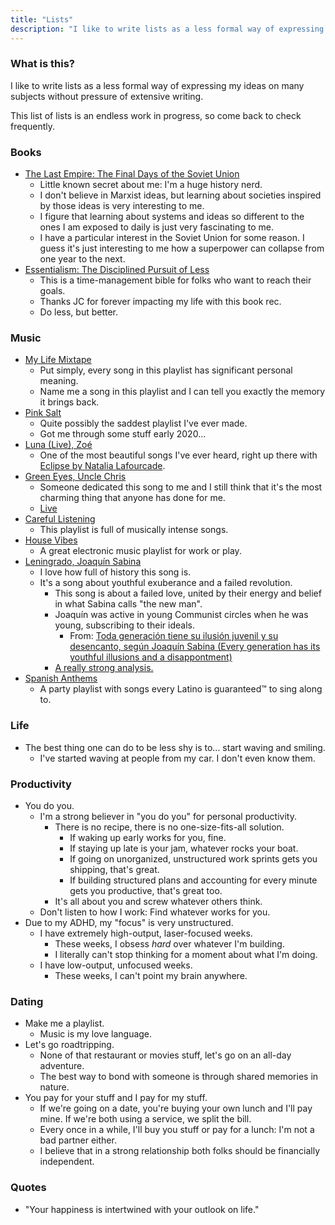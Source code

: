 ```yaml
---
title: "Lists"
description: "I like to write lists as a less formal way of expressing my ideas on many subjects."
---
```


### What is this?

I like to write lists as a less formal way of expressing my ideas on many subjects without pressure of extensive writing.

This list of lists is an endless work in progress, so come back to check frequently.

### Books

- [The Last Empire: The Final Days of the Soviet Union](https://www.amazon.com/Last-Empire-Final-Soviet-Union/dp/0465046711)
  - Little known secret about me: I'm a huge history nerd.
  - I don't believe in Marxist ideas, but learning about societies inspired by those ideas is very interesting to me.
  - I figure that learning about systems and ideas so different to the ones I am exposed to daily is just very fascinating to me.
  - I have a particular interest in the Soviet Union for some reason. I guess it's just interesting to me how a superpower can collapse from one year to the next.
- [Essentialism: The Disciplined Pursuit of Less](https://www.amazon.com/Essentialism-Disciplined-Pursuit-Greg-McKeown/dp/0804137382)
  - This is a time-management bible for folks who want to reach their goals.
  - Thanks JC for forever impacting my life with this book rec.
  - Do less, but better.

### Music

- [My Life Mixtape](https://open.spotify.com/playlist/6Pt9dnYstk7x8NcqTZJ00V?si=zMOV0dYIRmqThhKWhCJs7Q)
  - Put simply, every song in this playlist has significant personal meaning.
  - Name me a song in this playlist and I can tell you exactly the memory it brings back.
- [Pink Salt](https://open.spotify.com/playlist/5IFuhe27O3R1SMzh9BBuax?si=uIfstiDaSMacnjJVMzvmEA)
  - Quite possibly the saddest playlist I've ever made.
  - Got me through some stuff early 2020...
- [Luna (Live), Zoé](https://open.spotify.com/track/7b3k8I1fncAzbk9PHnLkbX?si=ETfqXna-QO2OCXqvsf8ciQ)
  - One of the most beautiful songs I've ever heard, right up there with [Eclipse by Natalia Lafourcade](https://open.spotify.com/track/3gEQc4TtNyDxkwhQhLQTuw?si=my2__Lr2S6e5WfbIqHp-jw).
- [Green Eyes, Uncle Chris](https://open.spotify.com/track/31WU1s85w50W8gWzkP6Qmz?si=bUEuqSasQ_6MoRhfX-lx9w)
  - Someone dedicated this song to me and I still think that it's the most charming thing that anyone has done for me.
  - [Live](https://youtu.be/TaLyNA8qhBc)
- [Careful Listening](https://open.spotify.com/playlist/0wl0VvhexoOVYrrURGC7lo?si=nV4KcQ1FQ8ewHPhx3CyGVw)
  - This playlist is full of musically intense songs.
- [House Vibes](https://open.spotify.com/playlist/5pgEceOwH8twhsrFPsIyMg?si=yAKkLo6rRcSd9bTDtMdXKA)
  - A great electronic music playlist for work or play.
- [Leningrado, Joaquín Sabina](https://open.spotify.com/track/5nZoN9TU6MATEcWg4NWVSa?si=H3ra2Z4nQnu9wJITftOsZg)
  - I love how full of history this song is.
  - It's a song about youthful exuberance and a failed revolution.
    - This song is about a failed love, united by their energy and belief in what Sabina calls "the new man".
    - Joaquín was active in young Communist circles when he was young, subscribing to their ideals.
      - From: [Toda generación tiene su ilusión juvenil y su desencanto, según Joaquín Sabina (Every generation has its youthful illusions and a disappontment)](https://www.efe.com/efe/america/gente/toda-generacion-tiene-su-ilusion-juvenil-y-desencanto-segun-joaquin-sabina/20000014-3352699)
    - [A really strong analysis.](http://www.sabinabysaavedra.com/2017/04/leningrado.html)
- [Spanish Anthems](https://open.spotify.com/playlist/3SaXWjdeH8Xc2d8kf4z7Be?si=sDeS52bwQqugBlKE-KUUMw)
  - A party playlist with songs every Latino is guaranteed™️ to sing along to.
  
### Life
- The best thing one can do to be less shy is to... start waving and smiling.
  - I've started waving at people from my car. I don't even know them.

### Productivity

- You do you.
  - I'm a strong believer in "you do you" for personal productivity.
    - There is no recipe, there is no one-size-fits-all solution.
      - If waking up early works for you, fine.
      - If staying up late is your jam, whatever rocks your boat.
      - If going on unorganized, unstructured work sprints gets you shipping, that's great.
      - If building structured plans and accounting for every minute gets you productive, that's great too.
    - It's all about you and screw whatever others think.
  - Don't listen to how I work: Find whatever works for you.
- Due to my ADHD, my "focus" is very unstructured.
  - I have extremely high-output, laser-focused weeks.
    - These weeks, I obsess _hard_ over whatever I'm building.
    - I literally can't stop thinking for a moment about what I'm doing.
  - I have low-output, unfocused weeks.
    - These weeks, I can't point my brain anywhere.

### Dating

- Make me a playlist.
  - Music is my love language.
- Let's go roadtripping.
  - None of that restaurant or movies stuff, let's go on an all-day adventure.
  - The best way to bond with someone is through shared memories in nature.
- You pay for your stuff and I pay for my stuff.
  - If we're going on a date, you're buying your own lunch and I'll pay mine. If we're both using a service, we split the bill.
  - Every once in a while, I'll buy you stuff or pay for a lunch: I'm not a bad partner either.
  - I believe that in a strong relationship both folks should be financially independent.

### Quotes

- "Your happiness is intertwined with your outlook on life."
